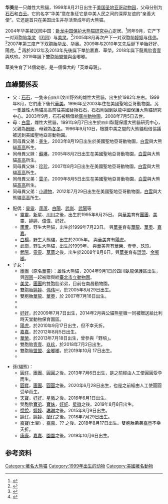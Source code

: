 {{Infobox Panda
|name          = 华美
|image         = Panda eating Bamboo.jpg
|width         = 200px
|caption       = 
|other names   =
|number        = 487<ref>{{cite web|url=http://pandanews.org/the-pandas/487_hua-mei|title=Hua Mei|publisher=Panda News|accessdate=2011-01-12|archive-date=2012-03-18|archive-url=https://web.archive.org/web/20120318183216/http://pandanews.org/the-pandas/487_hua-mei|dead-url=no}}</ref>
|sex           = 雌性
|date of birth = {{birth date and age|1999|8|21}}<br>{{USA}}[[加州|加州]][[聖地牙哥動物園|聖地牙哥動物園]]
|date of death = 

|place   = {{flagicon|America}}[[圣地亚哥动物园|圣地亚哥动物园]]
|period  = 1999年－2004年
|place2  = {{flagicon|CHNML}}[[四川卧龙国家级自然保护区|卧龙中国保护大熊猫研究中心]]
|period2 = 2004年－
|place3  = {{flagicon|CHNML}}[[上海野生動物園|上海野生動物園]]
|period3 = 
|place4  = 
|period4 = 
|place5  = 
|period5 = 

|spouse   = [[灵灵|灵灵]]、[[蘆蘆|蘆蘆]]、[[白楊|白楊]]、[[武崗|武崗]]、[[武陽|武陽]]等
|parents  = [[石石|石石]]、[[白云_(大熊猫)|白云]]
|children = [[华灵|华灵]]（[[团团|团团]]）、[[美灵|美灵]]、[[婷婷|婷婷]]、[[伟伟|伟伟]]、[[华龙|华龙]]、[[华奥|华奥]]、[[好好|好好]]、[[陽虎|陽虎]]、[[嘉嘉|嘉嘉]]、[[华榮|华榮]]、[[壹壹|壹壹]]、[[玖玖|玖玖]]、[[盟盟|盟盟]]、[[金嘟嘟|金嘟嘟]]
|siblings = 
}}

'''华美'''是一只雌性大熊貓，1999年8月21日出生于[[美国|美国]][[圣地亚哥动物园|圣地亚哥动物园]]，父母分别为[[石石|石石]]和[[白云_(大熊猫)|白云]]。它的名字“华美”意在象征它是中美人民之间的深厚友谊的“亲善大使”。它还是首只在美国出生并存活至成年的大熊猫。

2004年华美被送回中国：[[四川卧龙国家级自然保护区|卧龙中国保护大熊猫研究中心]]定居。<ref>{{cite web|url=http://gb.cri.cn/3821/2004/09/02/1245@288109.htm|title=解读大熊猫“华美”的生育历程|publisher=国际在线|date=2004-09-02|accessdate=2011-01-12|archive-date=2013-05-16|archive-url=https://web.archive.org/web/20130516113957/http://gb.cri.cn/3821/2004/09/02/1245@288109.htm|dead-url=no}}</ref>同年9月，它产下一对双胞胎[[华灵|华灵]]（[[团团|团团]]）与[[美灵|美灵]]。<ref>{{cite web|url=http://www.sichuandaily.com.cn/2005/08/31/20050831610124654731.htm|title=归国大熊猫华美喜产双胞胎|publisher=四川日报|date=2005-08-31}}</ref>2005年8月再次产下一对双胞胎[[婷婷|婷婷]]与[[伟伟|伟伟]]。<ref>{{cite web|url=http://news.sina.com.cn/c/p/2007-07-17/081513462830.shtml|title=图文：华美第二对双胞胎婷婷伟伟|publisher=新浪|date=2007-07-17|accessdate=2011-01-12|archive-date=2014-02-22|archive-url=https://web.archive.org/web/20140222055129/http://news.sina.com.cn/c/p/2007-07-17/081513462830.shtml|dead-url=no}}</ref>2007年第三度产下双胞胎[[华龙|华龙]]、[[华奥|华奥]]。2009年与2010年又先后诞下单胎好好、陽虎。<ref>{{cite web|url=http://www.chinanews.com/sh/2010/09-17/2539692.shtml|title=海归大熊猫"华美"产仔 "英雄母亲"共生8仔|publisher=中新网|date=2010-09-17|accessdate=2011-01-12|archive-date=2011-01-20|archive-url=https://web.archive.org/web/20110120143614/http://www.chinanews.com/sh/2010/09-17/2539692.shtml|dead-url=no}}</ref> 再於2012年及2013年先後誕下單胎嘉嘉、華榮。2018年誕下龍鳳胎壹壹與玖玖。2019年誕下雙胞胎盟盟與金嘟嘟。

華美生育了14個幼崽，是一個偉大的「英雄母親」。

==血緣關係表==
*父：[[石石|石石]]，一隻來自四川汶川野外的雄性大熊貓，出生於1982年左右。1999年8月，它們產下後代[[華美|華美]]。1996年至2003年住在美國聖地亞哥動物園。另一隻雄性大熊貓高高前往美國替換石石，石石則回到臥龍中國保護大熊貓研究中心。2003年9月，石石被租借給[[廣州動物園|廣州動物園]]，2008年7月5日去世。
*母：[[白雲_(大熊貓)|白雲]]，雌性大熊貓，1991年9月7日出生於四川臥龍保護大熊貓研究中心，父親為[[盼盼|盼盼]]、母親為[[冬冬|冬冬]]。1996年9月10日，根據中美之間的大熊貓租借協議被送到美國聖地亞哥動物園。
*同母異父弟：[[美生_(熊貓)|美生]]，2003年8月19日出生於美國聖地亞哥動物園，[[白雲_(大熊貓)|白雲]]與大熊貓[[高高|高高]]所生。
*同母異父妹：[[蘇琳|蘇琳]]，2005年8月2日出生在美國聖地亞哥動物園，[[白雲_(大熊貓)|白雲]]與大熊貓[[高高|高高]]所生。
*同母異父妹：[[珍珍_(大熊貓)|珍珍]]，2007年8月3日出生在美國聖地亞哥動物園，[[白雲_(大熊貓)|白雲]]與大熊貓[[高高|高高]]所生。
*同母異父弟：[[雲子_(大熊貓)|雲子]]，2009年8月5日出生在美國聖地亞哥動物園，[[白雲_(大熊貓)|白雲]]與大熊貓[[高高|高高]]所生。
*同母異父弟：[[小禮物_(大熊貓)|小禮物]]，2012年7月29日出生在美國聖地亞哥動物園，[[白雲_(大熊貓)|白雲]]與大熊貓[[高高|高高]]所生。

*配偶：[[靈靈|靈靈]]、[[蘆蘆|蘆蘆]]、[[白陽|白陽]]、[[武崗|武崗]]、[[武陽|武陽]]等
**[[靈靈|靈靈]]，[[新星|新星]]、[[川川|川川]]之後，出生於1995年8月25日。 與[[華美|華美]]育有[[團團|團團]]、[[美靈|美靈]]、[[婷婷|婷婷]]、[[偉偉|偉偉]]、[[好好|好好]]。
**[[蘆蘆|蘆蘆]]，野生大熊貓，出生於1999年7月23日。 與[[華美|華美]]育有[[華龍|華龍]]、[[華奧|華奧]]、[[嘉嘉|嘉嘉]]。
**[[白楊|白楊]]，野生大熊貓，出生於2005年。 與[[華美|華美]]育有[[陽虎|陽虎]]。
**[[武崗|武崗]]，野生大熊貓，出生於1999年。 與[[華美|華美]]育有[[華榮|華榮]]、[[壹壹|壹壹]]、[[玖玖|玖玖]]。
**[[武陽|武陽]]，[[靈靈|靈靈]]、[[草草|草草]]之後，出生於2008年8月6日。與[[華美|華美]]育有[[盟盟|盟盟]]、[[金嘟嘟|金嘟嘟]]。
*子女：
**[[團團|團團]]（原名[[華靈|華靈]]）：雄性大熊貓，2004年9月1日於四川臥龍保護區出生，與[[圓圓|圓圓]]一起被贈與給[[臺北市立動物園|臺北市立動物園]]。
**[[美灵|美灵]]，[[團團|團團]]的雙胞胎弟弟，目前在南昌動物園。
**雙胞胎[[婷婷|婷婷]]、[[伟伟|伟伟]]￼，於2005年8月29日出生。
**雙胞胎[[華龍|華龍]]、[[華奧|華奧]]，於 2007年7月16日出生。
**
**
**[[好好|好好]]，於2009年7月7日出生，2014年2月與公貓熊星徽一同被贈送給比利時天堂動物保育園區。
**[[陽虎|陽虎]]，於2010年9月17日出生，但不幸夭折。
**[[嘉嘉|嘉嘉]]，於2012年8月5日出生。
**[[華榮|華榮]]，於2013年7月18日出生，曾參與「野培」。
**雙胞胎[[壹壹|壹壹]]、[[玖玖|玖玖]]，於2018年7月2日出生。
**雙胞胎[[盟盟|盟盟]]、[[金嘟嘟|金嘟嘟]]，於2019年10月 17日出生。
**

*孫(貓熊)：
**[[圓仔|圓仔]]，[[團團|團團]]、[[圓圓|圓圓]]之後。2013年7月6日出生，是之前經由人工使圓圓受孕而生。
**[[圓寶|圓寶]]，[[團團|團團]]、[[圓圓|圓圓]]之後。2020年6月28日出生，也是之前經由人工使圓圓受孕而生。
**[[天寶|天寶]]，[[好好|好好]]、[[星徽|星徽]]之後。2016年6月1日出生。
**雙胞胎[[寶弟|寶弟]]、[[寶妹|寶妹]]，[[好好|好好]]、[[星徽|星徽]]之後。2019年8月8日出生。
**[[悅悅|悅悅]]，[[婷婷|婷婷]]、[[琳琳|琳琳]]之後。2015年8月9日出生。
**[[婷仔|婷仔]]，[[婷婷|婷婷]]、[[蘭仔|蘭仔]]之後。2018年7月29日出生。
**[[嘉寶|嘉寶]](土豆) ，[[嘉嘉|嘉嘉]]、?? 之後。2018年8月17日出生。雙胞胎弟弟[[嘉貝|嘉貝]]不幸夭折。 
**[[康康|康康]]，[[嘉嘉|嘉嘉]]、[[園園|園園]]之後。2019年10月6日出生。

== 参考资料 ==
{{reflist}}

{{著名大熊貓}}
[[Category:著名大熊猫|Category:著名大熊猫]]
[[Category:1999年出生的动物|Category:1999年出生的动物]]
[[Category:美國著名動物|Category:美國著名動物]]